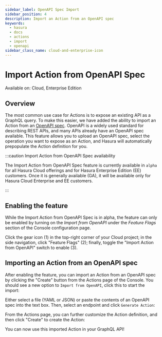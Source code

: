 ```yaml
---
sidebar_label: OpenAPI Spec Import
sidebar_position: 4
description: Import an Action from an OpenAPI spec
keywords:
  - hasura
  - docs
  - actions
  - import
  - openapi
sidebar_class_name: cloud-and-enterprise-icon
---
```



# Import Action from OpenAPI Spec

<div className="badge badge--primary heading-badge">Available on: Cloud, Enterprise Edition</div>

## Overview

The most common use case for Actions is to expose an existing API as a GraphQL query. To make this easier, we have added
the ability to import an Action from an [OpenAPI spec](https://swagger.io/specification/). OpenAPI is a widely used
standard for describing REST APIs, and many APIs already have an OpenAPI spec available. This feature allows you to
upload an OpenAPI spec, select the operation you want to expose as an Action, and Hasura will automatically prepopulate
the Action definition for you.

:::caution Import Action from OpenAPI Spec availability

The Import Action from OpenAPI Spec feature is currently available in `alpha` for all Hasura Cloud offerings and for
Hasura Enterprise Edition (EE) customers. Once it is generally available (GA), it will be available only for Hasura
Cloud Enterprise and EE customers.

:::

## Enabling the feature

While the Import Action from OpenAPI Spec is in alpha, the feature can only be enabled by turning on the _Import from
OpenAPI_ under the _Feature Flags_ section of the Console configuration page.

Click the gear icon (1) in the top-right corner of your Cloud project; in the side navigation, click "Feature Flags"
(2); finally, toggle the "Import Action from OpenAPI" switch to enable (3).

<Thumbnail src="/img/actions/openapi-feature-flag.png" alt="Turning on experimental features." width="1000px" />

## Importing an Action from an OpenAPI spec

After enabling the feature, you can import an Action from an OpenAPI spec by clicking the "Create" button from the
Actions page of the Console. You should see a new option to `Import from OpenAPI`, click this to start the import:

<Thumbnail src="/img/actions/import-openapi.png" alt="Turning on experimental features." width="1000px" />

Either select a file (YAML or JSON) or paste the contents of an OpenAPI spec into the text box. Then, select an endpoint
and click `Generate Action`:

<Thumbnail src="/img/actions/generate-openapi.png" alt="Turning on experimental features." width="600px" />

From the Actions page, you can further customize the Action definition, and then click "Create" to create the Action:

<Thumbnail src="/img/actions/create-openapi.png" alt="Turning on experimental features." width="1000px" />

You can now use this imported Action in your GraphQL API!

